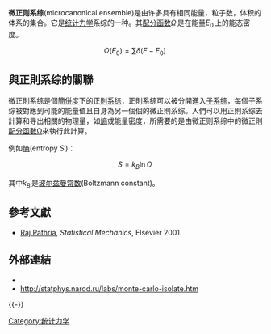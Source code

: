 {{NoteTA|G1=物理學}}

'''微正则系综'''(microcanonical ensemble)是由许多具有相同能量，粒子数，体积的体系的集合。它是[[统计力学|统计力学]]系综的一种。其[[配分函数|配分函数]]<math>\Omega \,</math>是在能量<math>E_0 \,</math>上的能态密度。
:<math> \Omega(E_0) = \sum \delta(E-E_0) \,</math>

== 與正則系综的關聯 ==
微正則系综是個[[簡併度|簡併度]]下的[[正则系综|正則系综]]，正則系综可以被分開進入[[子系集|子系综]]，每個子系综被對應到可能的能量值且自身為另一個個的微正則系综。人們可以用正則系综去計算和导出相關的物理量，如[[熵|熵]]或能量密度，所需要的是由微正则系综中的微正則[[配分函數|配分函數]]Ω來執行此計算。

例如[[熵|熵]](entropy <math> S \, </math>)：

:<math> S = k_B \ln \Omega \,</math>

其中<math>k_B\,</math>是[[玻尔兹曼常数|玻尔兹曼常数]](Boltzmann constant)。

==參考文獻==
{{refbegin}}
*[[Raj_Pathria|Raj Pathria]], ''Statistical Mechanics'', Elsevier 2001.
{{refend}}

== 外部連結 ==
* [http://slovari.yandex.ru/dict/bse/article/00047/96000.htm {{lang|ru|Микроканонический ансамбль в Большой советской энциклопедии}}]{{Dead link|date=2018年7月 |bot=InternetArchiveBot |fix-attempted=no }}{{ru icon}}
* http://statphys.narod.ru/labs/monte-carlo-isolate.htm {{Wayback|url=http://statphys.narod.ru/labs/monte-carlo-isolate.htm |date=20200221112749 }}{{ru icon}}

{{-}}
{{统计力学}}
{{Statistical mechanics topics}}

[[Category:统计力学|Category:统计力学]]

{{力学小作品}}